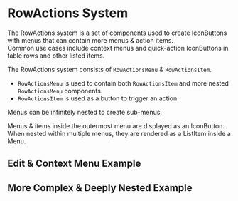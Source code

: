 
<Meta title="Docs/Components/RowActions" />

# RowActions System

The RowActions system is a set of components used to create IconButtons with menus that can contain more menus & action items. <br />
Common use cases include context menus and quick-action IconButtons in table rows and other listed items.

The RowActions system consists of `RowActionsMenu` & `RowActionsItem`.

-   `RowActionsMenu` is used to contain both `RowActionsItem` and more nested `RowActionsMenu` components.
-   `RowActionsItem` is used as a button to trigger an action.

Menus can be infinitely nested to create sub-menus.

Menus & items inside the outermost menu are displayed as an IconButton. <br />
When nested within multiple menus, they are rendered as a ListItem inside a Menu.

## Edit & Context Menu Example

<Canvas>
    <Story id="stories-components-rowactions-rowactions--edit-context-menu-example" />
</Canvas>

## More Complex & Deeply Nested Example

<Canvas>
    <Story id="stories-components-rowactions-rowactions--more-complex-deeply-nested-example" />
</Canvas>

